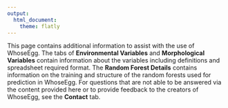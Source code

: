 ```yaml
---
output:
  html_document:
    theme: flatly
---
```


This page contains additional information to assist with the use of WhoseEgg. The tabs of **Environmental Variables** and **Morphological Variables** contain information about the variables including definitions and spreadsheet required format. The **Random Forest Details** contains information on the training and structure of the random forests used for prediction in WhoseEgg. For questions that are not able to be answered via the content provided here or to provide feedback to the creators of WhoseEgg, see the **Contact** tab.